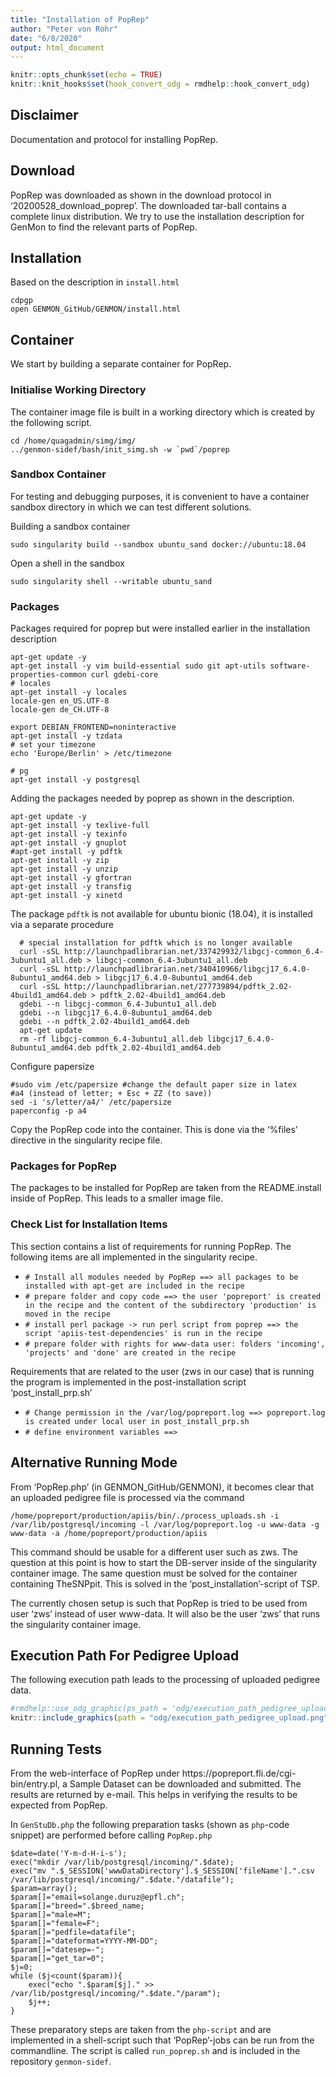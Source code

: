 ```yaml
---
title: "Installation of PopRep"
author: "Peter von Rohr"
date: "6/8/2020"
output: html_document
---
```


```r
knitr::opts_chunk$set(echo = TRUE)
knitr::knit_hooks$set(hook_convert_odg = rmdhelp::hook_convert_odg)
```

## Disclaimer
Documentation and protocol for installing PopRep.


## Download
PopRep was downloaded as shown in the download protocol in '20200528_download_poprep'. The downloaded tar-ball contains a complete linux distribution. We try to use the installation description for GenMon to find the relevant parts of PopRep.


## Installation
Based on the description in `install.html`

```
cdpgp
open GENMON_GitHub/GENMON/install.html
```


## Container
We start by building a separate container for PopRep.


### Initialise Working Directory
The container image file is built in a working directory which is created by the following script.

```
cd /home/quagadmin/simg/img/
../genmon-sidef/bash/init_simg.sh -w `pwd`/poprep
```

### Sandbox Container
For testing and debugging purposes, it is convenient to have a container sandbox directory in which we can test different solutions.

Building a sandbox container 

```
sudo singularity build --sandbox ubuntu_sand docker://ubuntu:18.04
```

Open a shell in the sandbox

```
sudo singularity shell --writable ubuntu_sand
```

### Packages 
Packages required for poprep but were installed earlier in the installation description


```
apt-get update -y
apt-get install -y vim build-essential sudo git apt-utils software-properties-common curl gdebi-core
# locales
apt-get install -y locales
locale-gen en_US.UTF-8
locale-gen de_CH.UTF-8
  
export DEBIAN_FRONTEND=noninteractive
apt-get install -y tzdata
# set your timezone
echo 'Europe/Berlin' > /etc/timezone

# pg
apt-get install -y postgresql

```


Adding the packages needed by poprep as shown in the description. 

```
apt-get update -y
apt-get install -y texlive-full
apt-get install -y texinfo  
apt-get install -y gnuplot
#apt-get install -y pdftk
apt-get install -y zip
apt-get install -y unzip
apt-get install -y gfortran
apt-get install -y transfig
apt-get install -y xinetd
```

The package `pdftk` is not available for ubuntu bionic (18.04), it is installed via a separate procedure

```
  # special installation for pdftk which is no longer available
  curl -sSL http://launchpadlibrarian.net/337429932/libgcj-common_6.4-3ubuntu1_all.deb > libgcj-common_6.4-3ubuntu1_all.deb
  curl -sSL http://launchpadlibrarian.net/340410966/libgcj17_6.4.0-8ubuntu1_amd64.deb > libgcj17_6.4.0-8ubuntu1_amd64.deb
  curl -sSL http://launchpadlibrarian.net/277739894/pdftk_2.02-4build1_amd64.deb > pdftk_2.02-4build1_amd64.deb
  gdebi --n libgcj-common_6.4-3ubuntu1_all.deb
  gdebi --n libgcj17_6.4.0-8ubuntu1_amd64.deb
  gdebi --n pdftk_2.02-4build1_amd64.deb
  apt-get update
  rm -rf libgcj-common_6.4-3ubuntu1_all.deb libgcj17_6.4.0-8ubuntu1_amd64.deb pdftk_2.02-4build1_amd64.deb
```

Configure papersize

```
#sudo vim /etc/papersize #change the default paper size in latex
#a4 (instead of letter; + Esc + ZZ (to save))
sed -i 's/letter/a4/' /etc/papersize
paperconfig -p a4
```

Copy the PopRep code into the container. This is done via the '%files' directive in the singularity recipe file. 


### Packages for PopRep
The packages to be installed for PopRep are taken from the README.install inside of PopRep. This leads to a smaller image file.

### Check List for Installation Items
This section contains a list of requirements for running PopRep. The following items are all implemented in the singularity recipe.

* `# Install all modules needed by PopRep ==> all packages to be installed with apt-get are included in the recipe`
* `# prepare folder and copy code ==> the user 'popreport' is created in the recipe and the content of the subdirectory 'production' is moved in the recipe`
* `# install perl package -> run perl script from poprep ==> the script 'apiis-test-dependencies' is run in the recipe`
* `# prepare folder with rights for www-data user: folders 'incoming', 'projects' and 'done' are created in the recipe`

Requirements that are related to the user (zws in our case) that is running the program is implemented in the post-installation script 'post_install_prp.sh'

* `# Change permission in the /var/log/popreport.log ==> popreport.log is created under local user in post_install_prp.sh`
* `# define environment variables ==> `



## Alternative Running Mode
From 'PopRep.php' (in GENMON_GitHub/GENMON), it becomes clear that an uploaded pedigree file is processed via the command 

```
/home/popreport/production/apiis/bin/./process_uploads.sh -i /var/lib/postgresql/incoming -l /var/log/popreport.log -u www-data -g www-data -a /home/popreport/production/apiis
```

This command should be usable for a different user such as zws. The question at this point is how to start the DB-server inside of the singularity container image. The same question must be solved for the container containing TheSNPpit. This is solved in the 'post_installation'-script of TSP. 

The currently chosen setup is such that PopRep is tried to be used from user 'zws' instead of user www-data. It will also be the user 'zws' that runs the singularity container image.


## Execution Path For Pedigree Upload
The following execution path leads to the processing of uploaded pedigree data.

```r
#rmdhelp::use_odg_graphic(ps_path = 'odg/execution_path_pedigree_upload.odg')
knitr::include_graphics(path = "odg/execution_path_pedigree_upload.png")
```


## Running Tests
From the web-interface of PopRep under https://popreport.fli.de/cgi-bin/entry.pl, a Sample Dataset can be downloaded and submitted. The results are returned by e-mail. This helps in verifying the results to be expected from PopRep. 

In `GenStuDb.php` the following preparation tasks (shown as `php`-code snippet) are performed before calling `PopRep.php`

```
$date=date('Y-m-d-H-i-s');
exec("mkdir /var/lib/postgresql/incoming/".$date);
exec("mv ".$_SESSION['wwwDataDirectory'].$_SESSION['fileName'].".csv /var/lib/postgresql/incoming/".$date."/datafile");
$param=array();
$param[]="email=solange.duruz@epfl.ch";
$param[]="breed=".$breed_name;
$param[]="male=M";
$param[]="female=F";
$param[]="pedfile=datafile";
$param[]="dateformat=YYYY-MM-DD";
$param[]="datesep=-";
$param[]="get_tar=0";
$j=0;
while ($j<count($param)){
	exec("echo ".$param[$j]." >> /var/lib/postgresql/incoming/".$date."/param");
	$j++;
}
```

These preparatory steps are taken from the `php-script` and are implemented in a shell-script such that 'PopRep'-jobs can be run from the commandline. The script is called `run_poprep.sh` and is included in the repository `genmon-sidef`.




 

